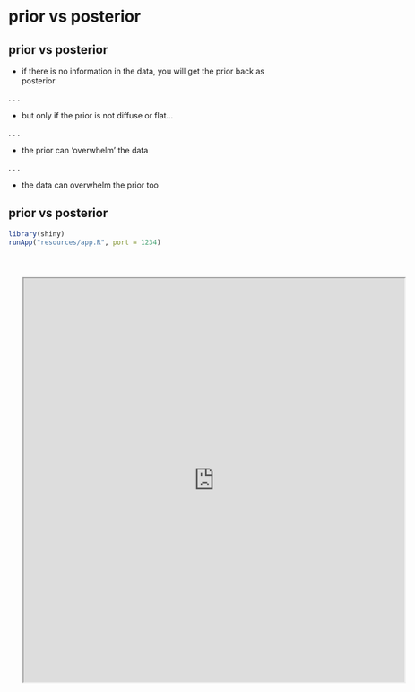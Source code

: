 # prior vs posterior {background-image="resources/images/better-git-it.png" background-size="50%" background-position="bottom right"}

## prior vs posterior

- if there is no information in the data, you will get the prior back as posterior

. . .

- but only if the prior is not diffuse or flat...

. . .

- the prior can 'overwhelm' the data

. . .

- the data can overwhelm the prior too

## prior vs posterior

```r
library(shiny)
runApp("resources/app.R", port = 1234)

```




<div id="posterior_shiny"; style="transform: scale(0.9); transform-origin: top left%;">
<iframe id = "shiny-frame" src="http://127.0.0.1:1234" width="150%" height="800px"></iframe>
</div>

<p id="fallback-message" style="display: none; color: red;">
  🚨 if nothing appears here you forgot to start the shiny app, duh 🚨
</p>

<script>
  window.onload = function () {
    var iframe = document.getElementById("shiny-frame");

    setTimeout(function () {
      if (!iframe.contentWindow || iframe.contentWindow.location.href === "about:blank") {
        document.getElementById("posterior_shiny").style.display = "none";
        document.getElementById("fallback-message").style.display = "block";
      }
    }, 1000); // Wait 1 second before checking
  };
</script>

